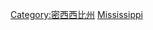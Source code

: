 {{Commonscat|Geography of Mississippi}}

[[Category:密西西比州|Category:密西西比州]]
[[Category:美國各州地理|Mississippi]]